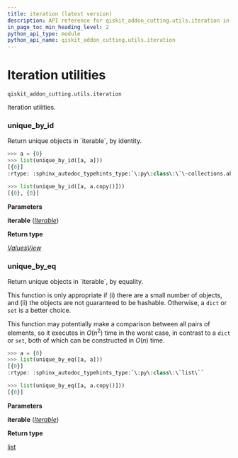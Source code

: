 ```yaml
---
title: iteration (latest version)
description: API reference for qiskit_addon_cutting.utils.iteration in the latest version of qiskit-addon-cutting
in_page_toc_min_heading_level: 2
python_api_type: module
python_api_name: qiskit_addon_cutting.utils.iteration
---
```


<span id="module-qiskit_addon_cutting.utils.iteration" />

<span id="iteration-utilities-qiskit-addon-cutting-utils-iteration" />

# Iteration utilities

`qiskit_addon_cutting.utils.iteration`

Iteration utilities.

### unique\_by\_id

<Function id="qiskit_addon_cutting.utils.iteration.unique_by_id" github="https://github.com/Qiskit/qiskit-addon-cutting/tree/stable/0.9/qiskit_addon_cutting/utils/iteration.py" signature="unique_by_id(iterable, /)">
  Return unique objects in `iterable`, by identity.

  ```python
  >>> a = {0}
  >>> list(unique_by_id([a, a]))
  [{0}]
  :rtype: :sphinx_autodoc_typehints_type:`\:py\:class\:\`\~collections.abc.ValuesView\``
  ```

  ```python
  >>> list(unique_by_id([a, a.copy()]))
  [{0}, {0}]
  ```

  **Parameters**

  **iterable** ([*Iterable*](https://docs.python.org/3/library/collections.abc.html#collections.abc.Iterable "(in Python v3.13)"))

  **Return type**

  [*ValuesView*](https://docs.python.org/3/library/collections.abc.html#collections.abc.ValuesView "(in Python v3.13)")
</Function>

### unique\_by\_eq

<Function id="qiskit_addon_cutting.utils.iteration.unique_by_eq" github="https://github.com/Qiskit/qiskit-addon-cutting/tree/stable/0.9/qiskit_addon_cutting/utils/iteration.py" signature="unique_by_eq(iterable, /)">
  Return unique objects in `iterable`, by equality.

  This function is only appropriate if (i) there are a small number of objects, and (ii) the objects are not guaranteed to be hashable. Otherwise, a `dict` or `set` is a better choice.

  This function may potentially make a comparison between all pairs of elements, so it executes in $O(n^2)$ time in the worst case, in contrast to a `dict` or `set`, both of which can be constructed in $O(n)$ time.

  ```python
  >>> a = {0}
  >>> list(unique_by_eq([a, a]))
  [{0}]
  :rtype: :sphinx_autodoc_typehints_type:`\:py\:class\:\`list\``
  ```

  ```python
  >>> list(unique_by_eq([a, a.copy()]))
  [{0}]
  ```

  **Parameters**

  **iterable** ([*Iterable*](https://docs.python.org/3/library/collections.abc.html#collections.abc.Iterable "(in Python v3.13)"))

  **Return type**

  [list](https://docs.python.org/3/library/stdtypes.html#list "(in Python v3.13)")
</Function>

